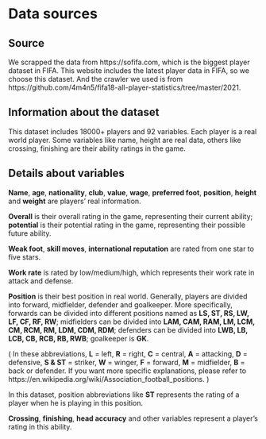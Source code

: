 # Data sources

## Source

We scrapped the data from https://sofifa.com, which is the biggest player dataset in FIFA. This website includes the latest player data in FIFA, so we choose this dataset. And the crawler we used is from https://github.com/4m4n5/fifa18-all-player-statistics/tree/master/2021. 

## Information about the dataset

This dataset includes 18000+ players and 92 variables. Each player is a real world player. Some variables like name, height are real data, others like crossing, finishing are their ability ratings in the game.

## Details about variables
**Name**, **age**, **nationality**, **club**, **value**, **wage**, **preferred foot**, **position**, **height** and **weight** are players' real information.

**Overall** is their overall rating in the game, representing their current ability; **potential** is their potential rating in the game, representing their possible future ability.

**Weak foot**, **skill moves**, **international reputation** are rated from one star to five stars.

**Work rate** is rated by low/medium/high, which represents their work rate in attack and defense.

**Position** is their best position in real world. Generally, players are divided into forward, midfielder, defender and goalkeeper. More specifically, forwards can be divided into different positions named as **LS, ST, RS, LW, LF, CF, RF, RW**; midfielders can be divided into **LAM, CAM, RAM, LM, LCM, CM, RCM, RM, LDM, CDM, RDM**; defenders can be divided into **LWB, LB, LCB, CB, RCB, RB, RWB**; goalkeeper is **GK**.

( In these abbreviations, **L** = left, **R** = right, **C** = central, **A** = attacking, **D** = defensive, **S & ST** = striker, **W** = winger, **F** = forward, **M** = midfielder, **B** = back or defender. If you want more specific explanations, please refer to https://en.wikipedia.org/wiki/Association_football_positions. )

In this dataset, position abbreviations like **ST** represents the rating of a player when he is playing in this position. 

**Crossing**, **finishing**, **head accuracy** and other variables represent a player's rating in this ability. 
